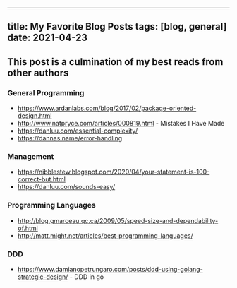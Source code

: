 
---
title: My Favorite Blog Posts
tags: [blog, general]
date: 2021-04-23
---

## This post is a culmination of my best reads from other authors

### General Programming
* https://www.ardanlabs.com/blog/2017/02/package-oriented-design.html
* http://www.natpryce.com/articles/000819.html - Mistakes I Have Made
* https://danluu.com/essential-complexity/
* https://dannas.name/error-handling


### Management
* https://nibblestew.blogspot.com/2020/04/your-statement-is-100-correct-but.html
* https://danluu.com/sounds-easy/


### Programming Languages
* http://blog.gmarceau.qc.ca/2009/05/speed-size-and-dependability-of.html
* http://matt.might.net/articles/best-programming-languages/


### DDD
* https://www.damianopetrungaro.com/posts/ddd-using-golang-strategic-design/ - DDD in go
